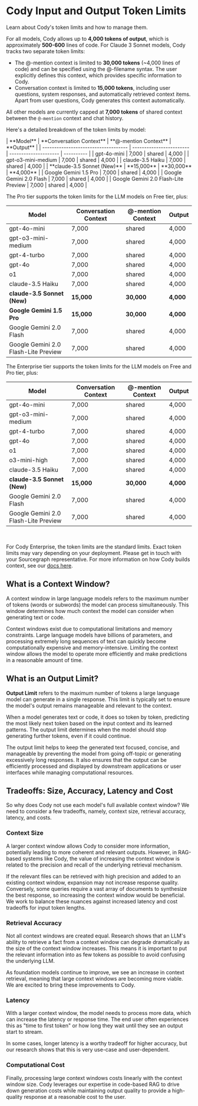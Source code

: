 # Cody Input and Output Token Limits

<p class="subtitle">Learn about Cody's token limits and how to manage them.</p>

For all models, Cody allows up to **4,000 tokens of output**, which is approximately **500-600** lines of code. For Claude 3 Sonnet models, Cody tracks two separate token limits:

- The @-mention context is limited to **30,000 tokens** (~4,000 lines of code) and can be specified using the @-filename syntax. The user explicitly defines this context, which provides specific information to Cody.
- Conversation context is limited to **15,000 tokens**, including user questions, system responses, and automatically retrieved context items. Apart from user questions, Cody generates this context automatically.

All other models are currently capped at **7,000 tokens** of shared context between the `@-mention` context and chat history.

Here's a detailed breakdown of the token limits by model:

<Tabs>
  <Tab title="Free">
|              **Model**               | **Conversation Context** | **@-mention Context** | **Output** |
| ------------------------------------ | ------------------------ | --------------------- | ---------- |
| gpt-4o-mini                          | 7,000                    | shared                | 4,000      |
| gpt-o3-mini-medium                   | 7,000                    | shared                | 4,000      |
| claude-3.5 Haiku                     | 7,000                    | shared                | 4,000      |
| **claude-3.5 Sonnet (New)**          | **15,000**               | **30,000**            | **4,000**  |
| Google Gemini 1.5 Pro                | 7,000                    | shared                | 4,000      |
| Google Gemini 2.0 Flash              | 7,000                    | shared                | 4,000      |
| Google Gemini 2.0 Flash-Lite Preview | 7,000                    | shared                | 4,000      |

  </Tab>

<Tab title="Pro">

The Pro tier supports the token limits for the LLM models on Free tier, plus:

|              **Model**               | **Conversation Context** | **@-mention Context** | **Output** |
| ------------------------------------ | ------------------------ | --------------------- | ---------- |
| gpt-4o-mini                          | 7,000                    | shared                | 4,000      |
| gpt-o3-mini-medium                   | 7,000                    | shared                | 4,000      |
| gpt-4-turbo                          | 7,000                    | shared                | 4,000      |
| gpt-4o                               | 7,000                    | shared                | 4,000      |
| o1                                   | 7,000                    | shared                | 4,000      |
| claude-3.5 Haiku                     | 7,000                    | shared                | 4,000      |
| **claude-3.5 Sonnet (New)**          | **15,000**               | **30,000**            | **4,000**  |
| **Google Gemini 1.5 Pro**            | **15,000**               | **30,000**            | **4,000**  |
| Google Gemini 2.0 Flash              | 7,000                    | shared                | 4,000      |
| Google Gemini 2.0 Flash-Lite Preview | 7,000                    | shared                | 4,000      |

  </Tab>

  <Tab title="Enterprise">

The Enterprise tier supports the token limits for the LLM models on Free and Pro tier, plus:

|              **Model**               | **Conversation Context** | **@-mention Context** | **Output** |
| ------------------------------------ | ------------------------ | --------------------- | ---------- |
| gpt-4o-mini                          | 7,000                    | shared                | 4,000      |
| gpt-o3-mini-medium                   | 7,000                    | shared                | 4,000      |
| gpt-4-turbo                          | 7,000                    | shared                | 4,000      |
| gpt-4o                               | 7,000                    | shared                | 4,000      |
| o1                                   | 7,000                    | shared                | 4,000      |
| o3-mini-high                         | 7,000                    | shared                | 4,000      |
| claude-3.5 Haiku                     | 7,000                    | shared                | 4,000      |
| **claude-3.5 Sonnet (New)**          | **15,000**               | **30,000**            | **4,000**  |
| Google Gemini 2.0 Flash              | 7,000                    | shared                | 4,000      |
| Google Gemini 2.0 Flash-Lite Preview | 7,000                    | shared                | 4,000      |

  </Tab>
</Tabs>

<br />

<Callout type="info">For Cody Enterprise, the token limits are the standard limits. Exact token limits may vary depending on your deployment. Please get in touch with your Sourcegraph representative. For more information on how Cody builds context, see our [docs here](/cody/core-concepts/context).</Callout>

## What is a Context Window?

A context window in large language models refers to the maximum number of tokens (words or subwords) the model can process simultaneously. This window determines how much context the model can consider when generating text or code.

Context windows exist due to computational limitations and memory constraints. Large language models have billions of parameters, and processing extremely long sequences of text can quickly become computationally expensive and memory-intensive. Limiting the context window allows the model to operate more efficiently and make predictions in a reasonable amount of time.

## What is an Output Limit?

**Output Limit** refers to the maximum number of tokens a large language model can generate in a single response. This limit is typically set to ensure the model's output remains manageable and relevant to the context.

When a model generates text or code, it does so token by token, predicting the most likely next token based on the input context and its learned patterns. The output limit determines when the model should stop generating further tokens, even if it could continue.

The output limit helps to keep the generated text focused, concise, and manageable by preventing the model from going off-topic or generating excessively long responses. It also ensures that the output can be efficiently processed and displayed by downstream applications or user interfaces while managing computational resources.

## Tradeoffs: Size, Accuracy, Latency and Cost

So why does Cody not use each model's full available context window? We need to consider a few tradeoffs, namely, context size, retrieval accuracy, latency, and costs.

### Context Size

A larger context window allows Cody to consider more information, potentially leading to more coherent and relevant outputs. However, in RAG-based systems like Cody, the value of increasing the context window is related to the precision and recall of the underlying retrieval mechanism.

If the relevant files can be retrieved with high precision and added to an existing context window, expansion may not increase response quality. Conversely, some queries require a vast array of documents to synthesize the best response, so increasing the context window would be beneficial. We work to balance these nuances against increased latency and cost tradeoffs for input token lengths.

### Retrieval Accuracy

Not all context windows are created equal. Research shows that an LLM's ability to retrieve a fact from a context window can degrade dramatically as the size of the context window increases. This means it is important to put the relevant information into as few tokens as possible to avoid confusing the underlying LLM.

As foundation models continue to improve, we see an increase in context retrieval, meaning that large context windows are becoming more viable. We are excited to bring these improvements to Cody.

### Latency

With a larger context window, the model needs to process more data, which can increase the latency or response time. The end user often experiences this as "time to first token" or how long they wait until they see an output start to stream.

In some cases, longer latency is a worthy tradeoff for higher accuracy, but our research shows that this is very use-case and user-dependent.

### Computational Cost

Finally, processing large context windows costs linearly with the context window size. Cody leverages our expertise in code-based RAG to drive down generation costs while maintaining output quality to provide a high-quality response at a reasonable cost to the user.

